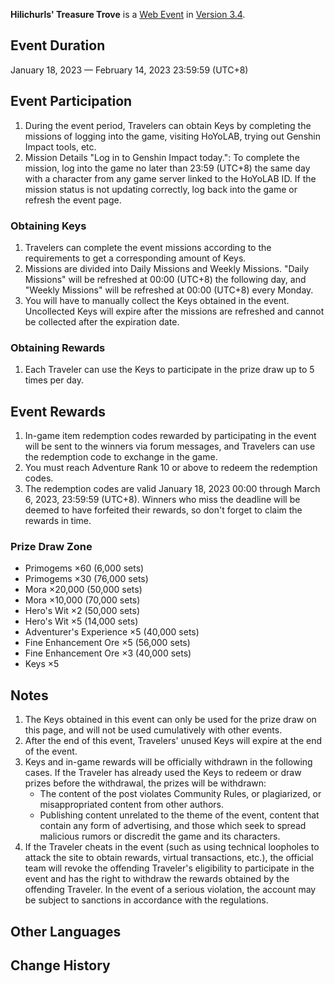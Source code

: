 {{Event
|name              = Hilichurls' Treasure Trove
|image             = Hilichurls' Treasure Trove.png
|type              = Web
|time_known        = yes
|time_start        = 2023-01-18 12:00
|time_start_offset = GMT+8
|time_end          = 2023-02-14 23:59
|time_end_offset   = GMT+8
|link3             = https://act.hoyolab.com/puzzle/bbs/pz_acuco3Lu3m/index.html
}}
{{Description|Olah! Hello, Travelers~<br>The "Hilichurls' Treasure Trove" limited-time web event has officially launched! Take part to obtain Primogems, Mora, an event-exclusive avatar frame, and other rewards~}}
'''Hilichurls' Treasure Trove''' is a [[Web Event]] in [[Version 3.4]].

==Event Duration==
January 18, 2023 — February 14, 2023 23:59:59 (UTC+8)

==Event Participation==
# During the event period, Travelers can obtain Keys by completing the missions of logging into the game, visiting HoYoLAB, trying out Genshin Impact tools, etc.
# Mission Details "Log in to Genshin Impact today.": To complete the mission, log into the game no later than 23:59 (UTC+8) the same day with a character from any game server linked to the HoYoLAB ID. If the mission status is not updating correctly, log back into the game or refresh the event page.
===Obtaining Keys===
# Travelers can complete the event missions according to the requirements to get a corresponding amount of Keys.
# Missions are divided into Daily Missions and Weekly Missions. "Daily Missions" will be refreshed at 00:00 (UTC+8) the following day, and "Weekly Missions" will be refreshed at 00:00 (UTC+8) every Monday.
# You will have to manually collect the Keys obtained in the event. Uncollected Keys will expire after the missions are refreshed and cannot be collected after the expiration date.
===Obtaining Rewards===
# Each Traveler can use the Keys to participate in the prize draw up to 5 times per day.

==Event Rewards==
# In-game item redemption codes rewarded by participating in the event will be sent to the winners via forum messages, and Travelers can use the redemption code to exchange in the game.
# You must reach Adventure Rank 10 or above to redeem the redemption codes.
# The redemption codes are valid January 18, 2023 00:00 through March 6, 2023, 23:59:59 (UTC+8). Winners who miss the deadline will be deemed to have forfeited their rewards, so don't forget to claim the rewards in time.

===Prize Draw Zone===
* Primogems ×60 (6,000 sets)
* Primogems ×30 (76,000 sets)
* Mora ×20,000 (50,000 sets)
* Mora ×10,000 (70,000 sets)
* Hero's Wit ×2 (50,000 sets)
* Hero's Wit ×5 (14,000 sets)
* Adventurer's Experience ×5 (40,000 sets)
* Fine Enhancement Ore ×5 (56,000 sets)
* Fine Enhancement Ore ×3 (40,000 sets)
* Keys ×5

==Notes==
# The Keys obtained in this event can only be used for the prize draw on this page, and will not be used cumulatively with other events.
# After the end of this event, Travelers' unused Keys will expire at the end of the event.
# Keys and in-game rewards will be officially withdrawn in the following cases. If the Traveler has already used the Keys to redeem or draw prizes before the withdrawal, the prizes will be withdrawn:
#* The content of the post violates Community Rules, or plagiarized, or misappropriated content from other authors.
#* Publishing content unrelated to the theme of the event, content that contain any form of advertising, and those which seek to spread malicious rumors or discredit the game and its characters.
# If the Traveler cheats in the event (such as using technical loopholes to attack the site to obtain rewards, virtual transactions, etc.), the official team will revoke the offending Traveler's eligibility to participate in the event and has the right to withdraw the rewards obtained by the offending Traveler. In the event of a serious violation, the account may be subject to sanctions in accordance with the regulations.

==Other Languages==
{{Other Languages|Transclude=Hilichurls' Treasure Trove}}

==Change History==
{{Change History|3.4}}